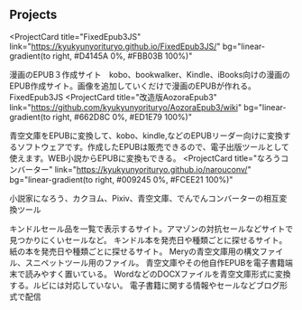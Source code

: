 ## Projects

<ProjectCard
  title="FixedEpub3JS"
  link="https://kyukyunyorituryo.github.io/FixedEpub3JS/"
  bg="linear-gradient(to right, #D4145A 0%, #FBB03B 100%)"
>
  漫画のEPUB３作成サイト　kobo、bookwalker、Kindle、iBooks向けの漫画のEPUB作成サイト。画像を追加していくだけで漫画のEPUBが作れる。FixedEpub3JS
</ProjectCard>
<ProjectCard
  title="改造版AozoraEpub3"
  link="https://github.com/kyukyunyorituryo/AozoraEpub3/wiki"
  bg="linear-gradient(to right, #662D8C 0%, #ED1E79 100%)"
>
  青空文庫をEPUBに変換して、kobo、kindle,などのEPUBリーダー向けに変換するソフトウェアです。作成したEPUBは販売できるので、電子出版ツールとして使えます。WEB小説からEPUBに変換もできる。
</ProjectCard>
<ProjectCard
  title="なろうコンバーター"
  link="https://kyukyunyorituryo.github.io/narouconv/"
  bg="linear-gradient(to right, #009245 0%, #FCEE21 100%)"
>
  小説家になろう、カクヨム、Pixiv、青空文庫、でんでんコンバーターの相互変換ツール

</ProjectCard>
<ProjectCard
  title="kindleセールチェック"
  link="https://kyukyunyorituryo.github.io/kindle_sale/"
  bg="linear-gradient(to right, #D585FF 0%, #00FFEE 100%)"
>
  キンドルセール品を一覧で表示するサイト。アマゾンの対抗セールなどサイトで見つかりにくいセールなど。
</ProjectCard>
<ProjectCard
  title="kindle新刊チェック"
  link="https://kyukyunyorituryo.github.io/new_epub/"
  bg="linear-gradient(to right, #D4145A 0%, #FBB03B 100%)"
>
  キンドル本を発売日や種類ごとに探せるサイト。
</ProjectCard>
<ProjectCard
  title="新刊チェック"
  link="https://kyukyunyorituryo.github.io/new_pub/"
  bg="linear-gradient(to right, #662D8C 0%, #ED1E79 100%)"
>
  紙の本を発売日や種類ごとに探せるサイト。
</ProjectCard>
<ProjectCard
  title="青空文庫用ツール"
  link="https://github.com/kyukyunyorituryo/aozoratool"
  bg="linear-gradient(to right, #009245 0%, #FCEE21 100%)"
>
  Meryの青空文庫用の構文ファイル、スニペットツール用のファイル。
</ProjectCard>
<ProjectCard
  title="青空文庫 EPUB mobi置き場"
  link="https://kyukyunyorituryo.github.io/bookshelf/"
  bg="linear-gradient(to right, #D585FF 0%, #00FFEE 100%)"
>
  青空文庫やその他自作EPUBを電子書籍端末で読みやすく置いている。
</ProjectCard>
<ProjectCard
  title="DOCX青空文庫変換"
  link="https://kyukyunyorituryo.github.io/docx2aozora/"
  bg="linear-gradient(to right, #D4145A 0%, #FBB03B 100%)"
>
  WordなどのDOCXファイルを青空文庫形式に変換する。ルビには対応していない。
</ProjectCard>
<ProjectCard
  title="電書ニュース"
  link="https://kyukyunyorituryo.github.io/i/"
  bg="linear-gradient(to right, #662D8C 0%, #ED1E79 100%)"
>
  電子書籍に関する情報やセールなどブログ形式で配信
</ProjectCard>